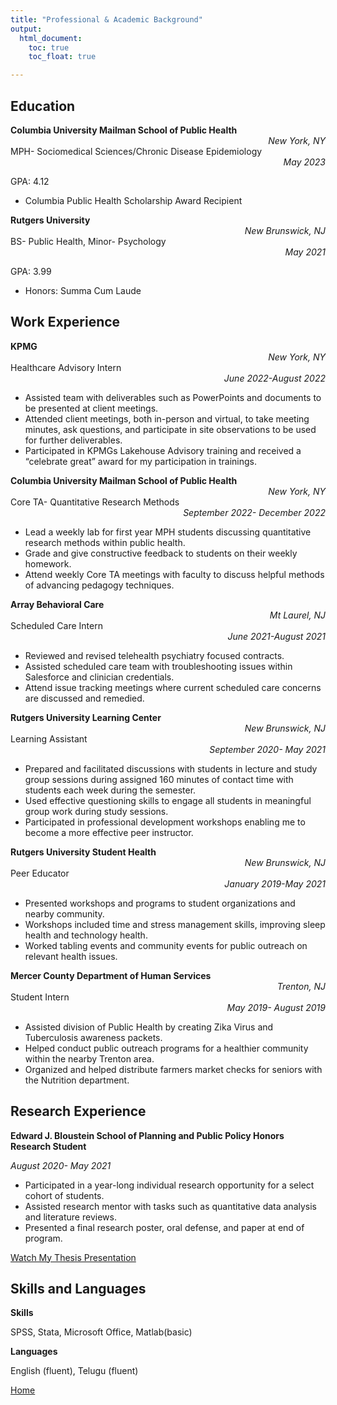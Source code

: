```yaml
---
title: "Professional & Academic Background"
output: 
  html_document:
    toc: true
    toc_float: true

---
```


## Education

**Columbia University Mailman School of Public Health** <div style="text-align: right"> *New York, NY* </div>

MPH- Sociomedical Sciences/Chronic Disease Epidemiology <div style="text-align: right"> *May 2023* </div>

GPA: 4.12

- Columbia Public Health Scholarship Award Recipient

**Rutgers University** <div style="text-align: right"> *New Brunswick, NJ* </div>

BS- Public Health, Minor- Psychology <div style="text-align: right"> *May 2021* </div> 

GPA: 3.99

- Honors: Summa Cum Laude 

## Work Experience

**KPMG** <div style="text-align: right"> *New York, NY* </div>

Healthcare Advisory Intern <div style="text-align: right"> *June 2022-August 2022* </div>

- Assisted team with deliverables such as PowerPoints and documents to be presented at client meetings.
- Attended client meetings, both in-person and virtual, to take meeting minutes, ask questions, and participate in site observations to be used for further deliverables. 
- Participated in KPMGs Lakehouse Advisory training and received a “celebrate great” award for my participation in trainings. 

**Columbia University Mailman School of Public Health** <div style="text-align: right"> *New York, NY* </div>

Core TA- Quantitative Research Methods <div style="text-align: right"> *September 2022- December 2022* </div>


- Lead a weekly lab for first year MPH students discussing quantitative research methods within public health. 
- Grade and give constructive feedback to students on their weekly homework. 
- Attend weekly Core TA meetings with faculty to discuss helpful methods of advancing pedagogy techniques. 

**Array Behavioral Care** <div style="text-align: right"> *Mt Laurel, NJ* </div>

Scheduled Care Intern <div style="text-align: right"> *June 2021-August 2021* </div>

- Reviewed and revised telehealth psychiatry focused contracts.
- Assisted scheduled care team with troubleshooting issues within Salesforce and clinician
credentials.
- Attend issue tracking meetings where current scheduled care concerns are discussed and
remedied.

**Rutgers University Learning Center** <div style="text-align: right"> *New Brunswick, NJ*  </div>

Learning Assistant <div style="text-align: right"> *September 2020- May 2021* </div>

- Prepared and facilitated discussions with students in lecture and study group sessions during assigned 160 minutes of contact time with students each week during the semester. 
- Used effective questioning skills to engage all students in meaningful group work during study sessions. 
- Participated in professional development workshops enabling me to become a more effective peer instructor. 

**Rutgers University Student Health** <div style="text-align: right"> *New Brunswick, NJ* </div>

Peer Educator <div style="text-align: right"> *January 2019-May 2021* </div>

- Presented workshops and programs to student organizations and nearby community.
- Workshops included time and stress management skills, improving sleep health and technology health.
- Worked tabling events and community events for public outreach on relevant health issues.


**Mercer County Department of Human Services** <div style="text-align: right"> *Trenton, NJ* </div>

Student Intern <div style="text-align: right">  *May 2019- August 2019* </div>

- Assisted division of Public Health by creating Zika Virus and Tuberculosis awareness packets.
- Helped conduct public outreach programs for a healthier community within the nearby Trenton area.
- Organized and helped distribute farmers market checks for seniors with the Nutrition department.

## Research Experience 

**Edward J. Bloustein School of Planning and Public Policy Honors Research Student** 

*August 2020- May 2021*

- Participated in a year-long individual research opportunity for a select        cohort of students. 
- Assisted research mentor with tasks such as quantitative data analysis and        literature reviews.
- Presented a final research poster, oral defense, and paper at end of program.

[Watch My Thesis Presentation](https://rutgers.mediaspace.kaltura.com/media/SuprajaTeki/1_opobtzom) 

## Skills and Languages 

**Skills**

SPSS, Stata, Microsoft Office, Matlab(basic)

**Languages** 

English (fluent), Telugu (fluent)


[Home](index.html)
